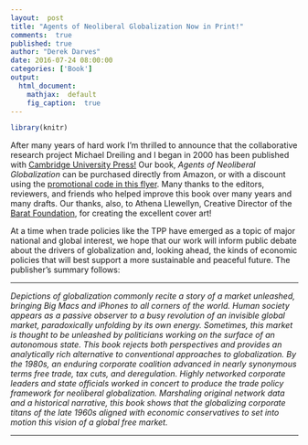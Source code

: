 ```yaml
---
layout:  post
title: "Agents of Neoliberal Globalization Now in Print!"
comments:  true
published: true
author: "Derek Darves"
date: 2016-07-24 08:00:00
categories: ['Book']
output:
  html_document:
    mathjax:  default
    fig_caption:  true
---
```

	
	
```r

library(knitr)

```

After many years of hard work I'm thrilled to announce that the collaborative research project  Michael Dreiling and I began in 2000 has been published with [Cambridge University Press!](http://www.cambridge.org/pw/academic/subjects/sociology/political-sociology/agents-neoliberal-globalization-corporate-networks-state-structures-and-trade-policy?format=HB) Our book, *Agents of Neoliberal Globalization* can be purchased directly from Amazon, or with a discount using the [promotional code in this flyer](http://derekyves.github.io/images/Agents_Neoliberal_Globalization_Flyer.pdf). Many thanks to the editors, reviewers, and friends who helped improve this book over many years and many drafts. Our thanks, also, to Athena Llewellyn, Creative Director of the [Barat Foundation](http://baratfoundation.org), for creating the excellent cover art! 

At a time when trade policies like the TPP have emerged as a topic of major national and global interest, we hope that our work will inform public debate about the drivers of globalization and, looking ahead, the kinds of economic policies that will best support a more sustainable and peaceful future. The publisher's summary follows:

<hr>
*Depictions of globalization commonly recite a story of a market unleashed, bringing Big Macs and iPhones to all corners of the world. Human society appears as a passive observer to a busy revolution of an invisible global market, paradoxically unfolding by its own energy. Sometimes, this market is thought to be unleashed by politicians working on the surface of an autonomous state. This book rejects both perspectives and provides an analytically rich alternative to conventional approaches to globalization. By the 1980s, an enduring corporate coalition advanced in nearly synonymous terms free trade, tax cuts, and deregulation. Highly networked corporate leaders and state officials worked in concert to produce the trade policy framework for neoliberal globalization. Marshaling original network data and a historical narrative, this book shows that the globalizing corporate titans of the late 1960s aligned with economic conservatives to set into motion this vision of a global free market.*
<hr>

